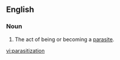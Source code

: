 ==English==

===Noun===
{{en-noun}}

# The act of being or becoming a [[parasite]].

[[vi:parasitization]]